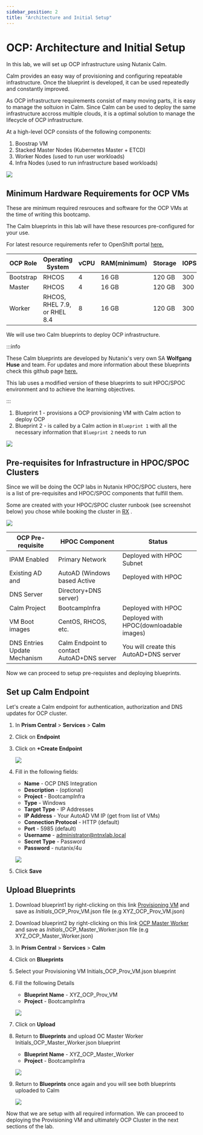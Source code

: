 ```yaml
---
sidebar_position: 2
title: "Architecture and Initial Setup"
---
```


# OCP: Architecture and Initial Setup

In this lab, we will set up OCP infrastructure using Nutanix Calm.

Calm provides an easy way of provisioning and configuring repeatable
infrastructure. Once the blueprint is developed, it can be used
repeatedly and constantly improved.

As OCP infrastructure requirements consist of many moving parts, it is
easy to manage the soltuion in Calm. Since Calm can be used to deploy
the same infrastructure accross multiple clouds, it is a optimal
solution to manage the lifecycle of OCP infrastructure.

At a high-level OCP consists of the following components:

1.  Boostrap VM
2.  Stacked Master Nodes (Kubernetes Master + ETCD)
3.  Worker Nodes (used to run user workloads)
4.  Infra Nodes (used to run infrastructure based workloads)

![](import_bp_images/ocp_infra.png)

## Minimum Hardware Requirements for OCP VMs

These are minimum required resrouces and software for the OCP VMs at the
time of writing this bootcamp.

The Calm blueprints in this lab will have these resources pre-configured
for your use.

For latest resource requirements refer to OpenShift portal
[here.](https://docs.openshift.com/container-platform/4.9/installing/installing_platform_agnostic/installing-platform-agnostic.html#installation-minimum-resource-requirements_installing-platform-agnostic)


| OCP Role      | Operating System       | vCPU    | RAM(minimum) | Storage | IOPS |
| ------------- | ---------------------- | --------|  -----------|  --------- | -------- | 
| Bootstrap     | RHCOS                  | 4        | 16 GB       | 120 GB    | 300 | 
| Master        | RHCOS                  | 4        | 16 GB       | 120 GB    | 300 | 
| Worker        | RHCOS, RHEL 7.9, or  RHEL 8.4  | 8        | 16 GB       | 120 GB    | 300 | 


We will use two Calm blueprints to deploy OCP infrastructure.

:::info

These Calm blueprints are developed by Nutanix's very own SA **Wolfgang Huse** and team. For updates and more information about these blueprints check this github page [here.](https://github.com/nutanix/openshift/tree/calm-automation/automation/calm)

This lab uses a modified version of these blueprints to suit HPOC/SPOC environment and to achieve the learning objectives.

:::

1.  Blueprint 1 - provisions a OCP provisioning VM with Calm action to
    deploy OCP
2.  Blueprint 2 - is called by a Calm action in `Blueprint 1` with all the necessary information that `Blueprint 2` needs to run

![](import_bp_images/ocp_bp_actions.png)

## Pre-requisites for Infrastructure in HPOC/SPOC Clusters

Since we will be doing the OCP labs in Nutanix HPOC/SPOC clusters, here
is a list of pre-requisites and HPOC/SPOC components that fulfill them.

Some are created with your HPOC/SPOC cluster runbook (see screenshot
below) you chose while booking the cluster in [RX](https://rx.corp.nutanix.com/) .

![](import_bp_images/ocp_runbook.png)

| OCP Pre-requisite |  HPOC Component                   |  Status | 
| ------------------|  --------------------------------- | ------------------ | 
| IPAM Enabled      |  Primary Network                   | Deployed with HPOC Subnet | 
| Existing AD and   |  AutoAD (Windows based Active      | Deployed with HPOC | 
| DNS Server        |  Directory+DNS server)             |  | 
| Calm Project      |  BootcampInfra                     | Deployed with HPOC | 
| VM Boot images    |  CentOS, RHCOS, etc.               | Deployed with HPOC(downloadable images) | 
| DNS Entries Update Mechanism | Calm Endpoint to contact  AutoAD+DNS server| You will create this  AutoAD+DNS server   |   

Now we can proceed to setup pre-requistes and deploying blueprints.

## Set up Calm Endpoint 

Let's create a Calm endpoint for authentication, authorization and DNS updates for OCP cluster.

1.  In **Prism Central** \> **Services** \> **Calm**

2.  Click on **Endpoint**

3.  Click on **+Create Endpoint**

    ![](import_bp_images/ocp_calm_endpoint.png)

4.  Fill in the following fields:

    -   **Name** - OCP DNS Integration
    -   **Description** - (optional)
    -   **Project** - BootcampInfra
    -   **Type** - Windows
    -   **Target Type** - IP Addresses
    -   **IP Address** - Your AutoAD VM IP (get from list of VMs)
    -   **Connection Protocol** - HTTP (default)
    -   **Port** - 5985 (default)
    -   **Username** - <administrator@ntnxlab.local>
    -   **Secret Type** - Password
    -   **Password** - nutanix/4u

    ![](import_bp_images/ocp_create_endpoint.png)

5.  Click **Save**

## Upload Blueprints

1.  Download blueprint1 by right-clicking on this link [Provisioning VM](https://raw.githubusercontent.com/nutanix-japan/ocp-hci/main/import_bp/XYZ_OCP_Prov_VM.json) and save as *Initials*_OCP_Prov_VM.json file (e.g XYZ_OCP_Prov_VM.json)

2.  Download blueprint2 by right-clicking on this link [OCP Master Worker](https://raw.githubusercontent.com/nutanix-japan/ocp-hci/main/import_bp/XYZ_OCP_Master_Worker.json) and save as *Initials*_OCP_Master_Worker.json file (e.g XYZ_OCP_Master_Worker.json)

3.  In **Prism Central** \> **Services** \> **Calm**

4.  Click on **Blueprints**

5.  Select your Provisioning VM Initials_OCP_Prov_VM.json blueprint

6.  Fill the following Details

    -   **Blueprint Name** - XYZ_OCP_Prov_VM
    -   **Project** - BootcampInfra

    ![](import_bp_images/ocp_upload_bp.png)

7.  Click on **Upload**

8.  Return to **Blueprints** and upload OC Master Worker
    Initials_OCP_Master_Worker.json blueprint

    -   **Blueprint Name** - XYZ_OCP_Master_Worker
    -   **Project** - BootcampInfra

    ![](import_bp_images/ocp_upload_bp_mw.png)

9.  Return to **Blueprints** once again and you will see both blueprints
    uploaded to Calm

    ![](import_bp_images/ocp_bp_list.png)

Now that we are setup with all required information. We can proceed to deploying the Provisioning VM and ultimately OCP Cluster in the next sections of the lab.
